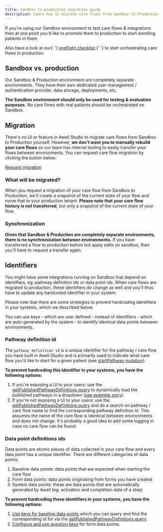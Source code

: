 ```yaml
---
title: Sandbox to production migration guide
description: Learn how to migrate care flows from Sandbox to Production.
---
```


If you're using our Sandbox environment to test care flows & integrations then at one point you'd like to promote them to production to start enrolling patients in them.

<Alert type="info" title="Preflight checklist">
  <p>
    Also have a look at our{' '}
    <a
      href="/awell-orchestration/docs/going-live/preflight-checklist"
      title="Preflight checklist"
    >
      preflight checklist
    </a>{' '}
    to start orchestrating care flows in production.
  </p>
</Alert>

## Sandbox vs. production

Our Sandbox & Production environment are completely separate environments. They have their own dedicated user management / authentication provider, data storage, deployments, etc.

**The Sandbox environment should only be used for testing & evaluation purposes**. No care flows with real patients should be orchestrated on Sandbox.

## Migration

There's no UI or feature in Awell Studio to migrate care flows from Sandbox to Production yourself. However, **we don't want you to manually rebuild your care flows** so our team has internal tooling to easily transfer your flows between environments. You can request care flow migration by clicking the button below.

<div className="flex justify-center">
  <a
    title="Request migration"
    class="custom-link btn-base py-3 px-5 text-base text-white bg-blue-600 highlight-white/20 hover:bg-blue-500 dark:bg-sky-500 dark:hover:bg-sky-400"
    href="/request-migration"
  >
    <span>Request migration</span>
  </a>
</div>

### What will be migrated?

When you request a migration of your care flow from Sandbox to Production, we'll create a snapshot of the current state of your flow and move that to your production tenant. **Please note that your care flow history is not transferred**, but only a snapshot of the current state of your flow.

### Synchronization

**Given that Sandbox & Production are completely separate environments, there is no synchronization between environments.** If you have transferred a flow to production before but apply edits on sandbox, then you'll have to request a transfer again.

## Identifiers

You might have some integrations running on Sandbox that depend on identifiers, eg: pathway definition ids or data point ids. When care flows are migrated to production, these identifiers do change as well and you'll thus have to update any hardcoded identifier in your system.

Please note that there are some strategies to prevent hardcoding identifiers in your systems, which we described below.

<Alert type="info" title="Tip">
  You can use keys - which are user defined - instead of identifiers - which are
  auto-generated by the system - to identify identical data points between
  environments.
</Alert>

### Pathway definition id

The `pathway definition id` is a unique identifier for the pathway / care flow you have built in Awell Studio and is primarily used to indicate what care flow you'd like to start for a given patient (see [startPathway mutation](/awell-orchestration/api-reference/mutations/start-pathway)).

**To prevent hardcoding this identifier in your systems, you have the following options:**

1. If you're exposing a UI to your users: use the [getPublishedPathwayDefinitions query](/awell-orchestration/api-reference/queries/get-published-pathways) to dynamically load the published pathways in a dropdown ([see example story](https://orchestration-stories.vercel.app/stories/start-pathway)).
2. If you're not exposing a UI to your users: use the [getPublishedPathwayDefinitions query](/awell-orchestration/api-reference/queries/get-published-pathways) and do a search on pathway / care flow name to find the corresponding pathway definition id. This assumes the name of the care flow is identical between environments and does not change. It's probably a good idea to add some logging in case no care flow can be found.

### Data point definitions ids

Data points are atomic pieces of data collected in your care flow and every data point has a unique identifier. There are different categories of data points:

1. Baseline data points: data points that are expected when starting the care flow
2. Form data points: data points originating from forms you have created
3. System data points: these are data points that are automatically generated by Awell (eg: activation and completion date of a step)

**To prevent hardcoding these identifiers in your systems, you have the following options:**

1. [Use keys for baseline data points](https://help.awellhealth.com/en/articles/6423139-enrich-your-care-flow-with-baseline-data) which you can query and find the corresponding id for via the [getPublishedPathwayDefinitions query](/awell-orchestration/api-reference/queries/get-published-pathways).
2. [Configure and use question keys](https://help.awellhealth.com/en/articles/4815388-encode-questions-and-answer-options) for form data points.
